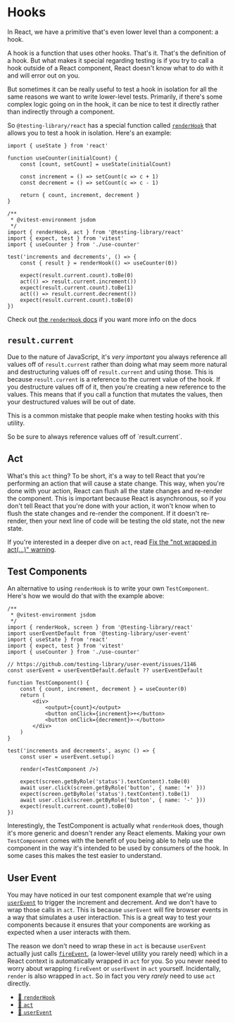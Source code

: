 # Hooks

In React, we have a primitive that's even lower level than a component: a hook.

A hook is a function that uses other hooks. That's it. That's the definition of
a hook. But what makes it special regarding testing is if you try to call a hook
outside of a React component, React doesn't know what to do with it and will
error out on you.

But sometimes it can be really useful to test a hook in isolation for all the
same reasons we want to write lower-level tests. Primarily, if there's some
complex logic going on in the hook, it can be nice to test it directly rather
than indirectly through a component.

So `@testing-library/react` has a special function called
[`renderHook`](https://testing-library.com/docs/react-testing-library/api#renderhook)
that allows you to test a hook in isolation. Here's an example:

```tsx filename=use-counter.tsx
import { useState } from 'react'

function useCounter(initialCount) {
	const [count, setCount] = useState(initialCount)

	const increment = () => setCount(c => c + 1)
	const decrement = () => setCount(c => c - 1)

	return { count, increment, decrement }
}
```

```tsx filename=use-counter.test.tsx
/**
 * @vitest-environment jsdom
 */
import { renderHook, act } from '@testing-library/react'
import { expect, test } from 'vitest'
import { useCounter } from './use-counter'

test('increments and decrements', () => {
	const { result } = renderHook(() => useCounter(0))

	expect(result.current.count).toBe(0)
	act(() => result.current.increment())
	expect(result.current.count).toBe(1)
	act(() => result.current.decrement())
	expect(result.current.count).toBe(0)
})
```

Check out
[the `renderHook` docs](https://testing-library.com/docs/react-testing-library/api#renderhook)
if you want more info on the docs

## `result.current`

Due to the nature of JavaScript, it's _very important_ you always reference all
values off of `result.current` rather than doing what may seem more natural and
destructuring values off of `result.current` and using those. This is because
`result.current` is a reference to the current value of the hook. If you
destructure values off of it, then you're creating a new reference to the
values. This means that if you call a function that mutates the values, then
your destructured values will be out of date.

This is a common mistake that people make when testing hooks with this utility.

<callout-danger>
	So be sure to always reference values off of `result.current`.
</callout-danger>

## Act

What's this `act` thing? To be short, it's a way to tell React that you're
performing an action that will cause a state change. This way, when you're done
with your action, React can flush all the state changes and re-render the
component. This is important because React is asynchronous, so if you don't tell
React that you're done with your action, it won't know when to flush the state
changes and re-render the component. If it doesn't re-render, then your next
line of code will be testing the old state, not the new state.

If you're interested in a deeper dive on `act`, read
[Fix the "not wrapped in act(...)" warning](https://kentcdodds.com/blog/fix-the-not-wrapped-in-act-warning).

## Test Components

An alternative to using `renderHook` is to write your own `TestComponent`.
Here's how we would do that with the example above:

```tsx filename=use-counter.test.tsx
/**
 * @vitest-environment jsdom
 */
import { renderHook, screen } from '@testing-library/react'
import userEventDefault from '@testing-library/user-event'
import { useState } from 'react'
import { expect, test } from 'vitest'
import { useCounter } from './use-counter'

// https://github.com/testing-library/user-event/issues/1146
const userEvent = userEventDefault.default ?? userEventDefault

function TestComponent() {
	const { count, increment, decrement } = useCounter(0)
	return (
		<div>
			<output>{count}</output>
			<button onClick={increment}>+</button>
			<button onClick={decrement}>-</button>
		</div>
	)
}

test('increments and decrements', async () => {
	const user = userEvent.setup()

	render(<TestComponent />)

	expect(screen.getByRole('status').textContent).toBe(0)
	await user.click(screen.getByRole('button', { name: '+' }))
	expect(screen.getByRole('status').textContent).toBe(1)
	await user.click(screen.getByRole('button', { name: '-' }))
	expect(result.current.count).toBe(0)
})
```

Interestingly, the TestComponent is actually what `renderHook` does, though it's
more generic and doesn't render any React elements. Making your own
`TestComponent` comes with the benefit of you being able to help use the
component in the way it's intended to be used by consumers of the hook. In some
cases this makes the test easier to understand.

## User Event

You may have noticed in our test component example that we're using
[`userEvent`](https://testing-library.com/docs/user-event/intro) to trigger
the increment and decrement. And we don't have to wrap those calls in `act`.
This is because `userEvent` will fire browser events in a way that simulates
a user interaction. This is a great way to test your components because it
ensures that your components are working as expected when a user interacts with
them.

The reason we don't need to wrap these in `act` is because `userEvent` actually
just calls
[`fireEvent`](https://testing-library.com/docs/dom-testing-library/api-events),
(a lower-level utility you rarely need) which in a React context is
automatically wrapped in `act` for you. So you never need to worry about
wrapping `fireEvent` or `userEvent` in `act` yourself. Incidentally, `render` is
also wrapped in `act`. So in fact you very _rarely_ need to use `act` directly.

- [📜 `renderHook`](https://testing-library.com/docs/react-testing-library/api#renderhook)
- [📜 `act`](https://testing-library.com/docs/react-testing-library/api#act)
- [📜 `userEvent`](https://testing-library.com/docs/user-event/intro)
